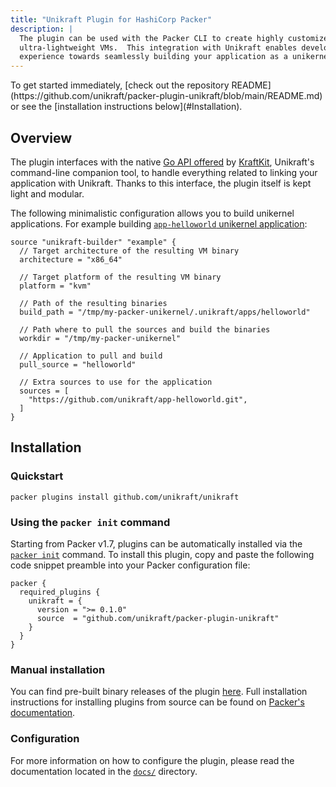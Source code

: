 ```yaml
---
title: "Unikraft Plugin for HashiCorp Packer"
description: |
  The plugin can be used with the Packer CLI to create highly customized and
  ultra-lightweight VMs.  This integration with Unikraft enables developer
  experience towards seamlessly building your application as a unikernel.
---
```


<Info>
To get started immediately, [check out the repository README](https://github.com/unikraft/packer-plugin-unikraft/blob/main/README.md) or see the [installation instructions below](#Installation).
</Info>

## Overview

The plugin interfaces with the native [Go API
offered](https://pkg.go.dev/kraftkit.sh) by [KraftKit](https://kraftkit.sh),
Unikraft's command-line companion tool, to handle everything related to linking
your application with Unikraft.  Thanks to this interface, the plugin itself is
kept light and modular.


The following minimalistic configuration allows you to build unikernel
applications.  For example building [`app-helloworld` unikernel
application](https://github.com/unikraft/app-helloworld.git):

```hcl
source "unikraft-builder" "example" {
  // Target architecture of the resulting VM binary
  architecture = "x86_64"

  // Target platform of the resulting VM binary
  platform = "kvm"

  // Path of the resulting binaries
  build_path = "/tmp/my-packer-unikernel/.unikraft/apps/helloworld"

  // Path where to pull the sources and build the binaries
  workdir = "/tmp/my-packer-unikernel"

  // Application to pull and build
  pull_source = "helloworld"

  // Extra sources to use for the application 
  sources = [
    "https://github.com/unikraft/app-helloworld.git",
  ]
}
```


## Installation

### Quickstart

```
packer plugins install github.com/unikraft/unikraft
```

### Using the `packer init` command

Starting from Packer v1.7, plugins can be automatically installed via the
[`packer init`](https://www.packer.io/docs/commands/init) command.  To install
this plugin, copy and paste the following code snippet preamble into your Packer
configuration file:

```hcl
packer {
  required_plugins {
    unikraft = {
      version = ">= 0.1.0"
      source  = "github.com/unikraft/packer-plugin-unikraft"
    }
  }
}
```


### Manual installation

You can find pre-built binary releases of the plugin
[here](https://github.com/unikraft/packer-plugin-unikraft/releases).  Full
installation instructions for installing plugins from source can be found on
[Packer's
documentation](https://www.packer.io/docs/extending/plugins/#installing-plugins).


### Configuration

For more information on how to configure the plugin, please read the
documentation located in the [`docs/`](https://github.com/unikraft/packer-plugin-unikraft/tree/main/docs) directory.


